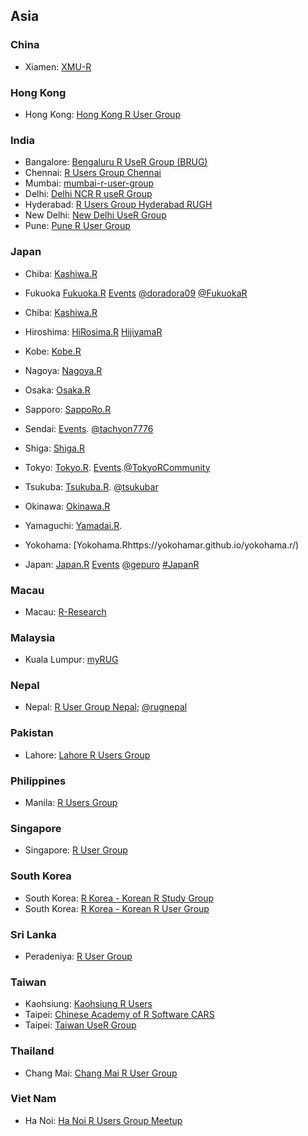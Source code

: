 ## Asia

### China

  * Xiamen: [XMU-R](https://www.meetup.com/RGROUP/)

### Hong Kong

  * Hong Kong: [Hong Kong R User Group](https://www.facebook.com/groups/hkrusers/)

### India

  * Bangalore: [Bengaluru R UseR Group (BRUG)](https://www.meetup.com/BengaluRu-use-R-gRoup/)
  * Chennai: [R Users Group Chennai](https://www.meetup.com/R-Users-Group-Chennai/)
  * Mumbai: [mumbai-r-user-group](https://www.meetup.com/mumbai-r-user-group/)
  * Delhi: [Delhi NCR R useR Group](https://www.meetup.com/Delhi-NCR-useR-Group-R-programming-language/)
  * Hyderabad: [R Users Group Hyderabad RUGH](https://www.meetup.com/R-Users-Group-Hyderabad/)
  * New Delhi: [New Delhi UseR Group](https://www.meetup.com/New-Delhi-R-UseR-Group/)
  * Pune: [Pune R User Group](https://www.meetup.com/Pune-R-junkies-Meetup/)

### Japan

  * Chiba: [Kashiwa.R](http://www14.atwiki.jp/kashiwar/)
  * Fukuoka [Fukuoka.R](https://www.facebook.com/fukuoka.stat.R) [Events](https://fukuoka-r.connpass.com) [\@doradora09](https://twitter.com/doradora09) [\@FukuokaR](https://twitter.com/hashtag/FukuokaR?src=hash)
  * Chiba: [Kashiwa.R](http://www14.atwiki.jp/kashiwar/)
  * Hiroshima: [HiRosima.R](http://hiroshimar.connpass.com/) [HijiyamaR](https://atnd.org/events/81359)
  * Kobe: [Kobe.R](http://kobexr.doorkeeper.jp/) 
  * Nagoya: [Nagoya.R](https://atnd.org/events/78674)
  * Osaka: [Osaka.R](https://sites.google.com/site/osakarwiki/)
  * Sapporo: [SappoRo.R](http://kokucheese.com/event/index/423714/)
  * Sendai: [Events](https://sendair.connpass.com/). [\@tachyon7776](https://twitter.com/tachyon7776)
  * Shiga: [Shiga.R](http://atnd.org/events/5939)
  * Tokyo: [Tokyo.R](https://groups.google.com/group/r-study-tokyo). [Events](https://tokyor.connpass.com/).[\@TokyoRCommunity](https://twitter.com/TokyoRCommunity)
  * Tsukuba: [Tsukuba.R](https://www.meetup.com/ja-JP/TsukubaR/). [\@tsukubar](https://twitter.com/tsukubar)
  * Okinawa: [Okinawa.R](http://www.okadajp.org/RWiki/?%E6%B2%96%E7%B8%84R%E5%90%8C%E5%A5%BD%E4%BC%9A)
  * Yamaguchi: [Yamadai.R](https://atnd.org/events/37336).
  * Yokohama: [Yokohama.Rhttps://yokohamar.github.io/yokohama.r/)
  
  * Japan: [Japan.R](http://japanr.net/) [Events](https://japanr.connpass.com) [\@gepuro](https://twitter.com/gepuro) [\#JapanR](https://twitter.com/hashtag/JapanR?src=hash)

### Macau

  * Macau: [R-Research](http://groupspaces.com/R-research/)

### Malaysia

  * Kuala Lumpur: [myRUG](https://www.meetup.com/MY-RUserGroup/)
  
  
### Nepal

  * Nepal: [R User Group Nepal](https://www.meetup.com/R-User-Group-Nepal/); [\@rugnepal](https://twitter.com/rugnepal)
  

### Pakistan

  * Lahore: [Lahore R Users Group](https://lahorerug.wordpress.com/)

### Philippines

  * Manila: [R Users Group](https://www.meetup.com/R-Users-Group-Philippines/)

### Singapore

  * Singapore: [R User Group](https://www.meetup.com/R-User-Group-SG/)

### South Korea

  * South Korea: [R Korea - Korean R Study Group](https://www.facebook.com/groups/krstudy/)
  * South Korea: [R Korea - Korean R User Group](https://www.facebook.com/groups/KoreaRUsers/)

### Sri Lanka

  * Peradeniya: [R User Group](https://groups.google.com/forum/?hl=en#!forum/r-user-group---srilanka) 
  
### Taiwan

  * Kaohsiung: [Kaohsiung R Users](https://www.facebook.com/groups/Kaohsiung.R.Users/#_=_)
  * Taipei: [Chinese Academy of R Software CARS](https://sites.google.com/site/zhonghuarruantixuehui/)
  * Taipei: [Taiwan UseR Group](https://www.meetup.com/Taiwan-useR-Group/)

### Thailand

  * Chang Mai: [Chang Mai R User Group](https://www.facebook.com/Chiang-Mai-R-362933103793288/)

### Viet Nam

  * Ha Noi: [Ha Noi R Users Group Meetup](https://www.meetup.com/Ha-Noi-R-Users-Group-Meetup/)
